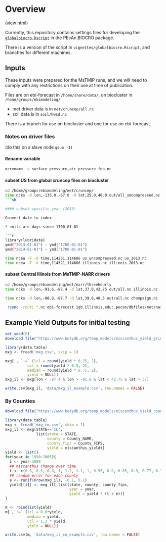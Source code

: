 # Overview 

([view html](http://rawgit.com/ebimodeling/biocro_regional/master/BioCro_runs.html))

Currently, this repository contains settings files for developing the [`globalbiocro.Rscript`](https://github.com/ebimodeling/pecan/blob/biocro-module2/models/biocro/inst/globalbiocro.Rscript) in the PEcAn.BIOCRO package.

There is a version of the script in `vignettes/globalbiocro.Rscript`, and branches for different machines.


## Inputs

These inputs were prepared for the MsTMIP runs, and we will need to comply with any restrictions on their use at time of publication.

Files are on ebi-forecast in `/home/share/data/`, on biocluster in `/home/groups/ebimodeling/`

* met driver data is in `met/cruncep/all.nc`
* soil data is in `soil/hwsd.nc`

There is a branch for use on biocluster and one for use on ebi-forecast. 

### Notes on driver files

(do this on a slave node `qsub -I`)

#### Rename variable

```sh
ncrename -v surface_pressure,air_pressure foo.nc 
```

#### subset US from global cruncep files on biocluster

```sh
cd /home/groups/ebimodeling/met/cruncep/
time ncks -d lon,-135.0,-67.0 -d lat,25.0,48.0 out/all_uncompressed.nc us_uncompressed.nc
```sh

#### subset specific year (2013)

Convert date to index 

* units are days since 1700-01-01

```r
library(lubridate)
ymd("2013-01-01") - ymd("1700-01-01")
ymd("2014-01-01") - ymd("1700-01-01") 
```

```sh
time ncea -F -d time,114231,114686 us_uncompressed.nc us_2013.nc
time ncea -F -d time,114321,114686 illinois.nc illinois_2013.nc
```

#### subset Central Illinois from MsTMIP-NARR drivers

```sh
cd /home/groups/ebimodeling/met/narr/threehourly
time ncks -d lon,-91.6,-87.4 -d lat,37.0,42.75 out/all.nc illinois.nc

time ncks -d lon,-88.8,-87.7 -d lat,39.8,40.5 out/all.nc champaign.nc

 rsync -routi *.nc ebi-forecast.igb.illinois.edu:.pecan/dbfiles/met/narr/
```


## Example Yield Outputs for initial testing

```r
set.seed(0)
download.file("https://www.betydb.org/temp_models/miscanthus_yield_grid.csv", method = 'wget', destfile = 'mxg.csv', extra = "--no-check-certificate")

library(data.table)
mxg <- fread('mxg.csv', skip = 1)

mxg[ , `:=` (lcl = round(yield * 0.25, 2),
          ucl = round(yield * 0.5, 2),
          median = round(yield * 0.75, 2),
          yield = NULL)]
mxg_il <- mxg[lon < -87.4 & lon > -91.6 & lat < 42.75 & lat > 37]

write.csv(mxg_il, 'data/mxg_il_example.csv', row.names = FALSE)

```

### By Counties

```r
download.file("https://www.betydb.org/temp_models/miscanthus_yield_county.csv", method = 'wget', destfile = "mxg_co.csv",  extra = "--no-check-certificate")

library(data.table)
mxg <- fread('mxg_co.csv', skip = 1)
mxg_il <- mxg[STATE=="IL", 
              list(state = STATE,
                   county = County_NAME,
                   county_fips = County_FIPS,
                   yield = miscanthus_yield)]
yield <- list()
for(year in 1990:2005){
  i <- year-1989
  ## miscanthus change over time
  t <- c(0.3, 0.5, 0.8, 1, 1.2, 1.1, 1, 0.95, 0.9, 0.85, 0.8, 0.77, 0.74, 0.7, 0.65)[i]
  ## random error for each county
  e <- runif(nrow(mxg_il), -0.1, 0.1)
  yield[[i]] <- mxg_il[,list(state, county, county_fips,
                             year = year, 
                             yield = yield * (t + e))]  
}

m <- rbindlist(yield)
m[ ,`:=` (lcl = 0.8*yield,
          median = yield,
          ucl = 1.3 * yield,
          yield = NULL)]

write.csv(m, 'data/mxg_il_co_example.csv', row.names = FALSE)
```
